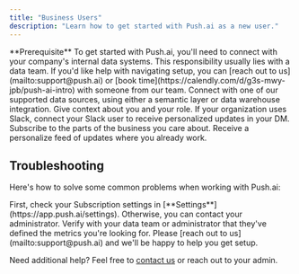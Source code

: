 ```yaml
---
title: "Business Users"
description: "Learn how to get started with Push.ai as a new user."
---
```


<Info>
  **Prerequisite** To get started with Push.ai, you'll need to connect with your
  company's internal data systems. This responsibility usually lies with a data
  team. If you'd like help with navigating setup, you can [reach out to
  us](mailto:support@push.ai) or [book
  time](https://calendly.com/d/g3s-mwy-jpb/push-ai-intro) with someone from our
  team.
</Info>

<Steps>
  <Step title="Create an account using your company email">
    Connect with one of our supported data sources, using either a semantic
    layer or data warehouse integration.
  </Step>
  <Step title="Enter your user details and connect your Slack user if applicable">
    Give context about you and your role. If your organization uses Slack,
    connect your Slack user to receive personalized updates in your DM.
  </Step>
  <Step title="Subscribe to Business Objects">
    Subscribe to the parts of the business you care about. Receive a personalize
    feed of updates where you already work.
  </Step>
</Steps>

## Troubleshooting

Here's how to solve some common problems when working with Push.ai:

<AccordionGroup>
  <Accordion title="I haven't received my Subscription">
    First, check your Subscription settings in
    [**Settings**](https://app.push.ai/settings). Otherwise, you can contact
    your administrator.
  </Accordion>
  <Accordion title="I can't find the metrics I'm looking for">
    Verify with your data team or administrator that they've defined the metrics
    you're looking for.
  </Accordion>
  <Accordion title="I'm getting an unknown error">
    Please [reach out to us](mailto:support@push.ai) and we'll be happy to help
    you get setup.
  </Accordion>
</AccordionGroup>

Need additional help? Feel free to [contact us](mailto:support@push.ai) or reach out to your admin.
